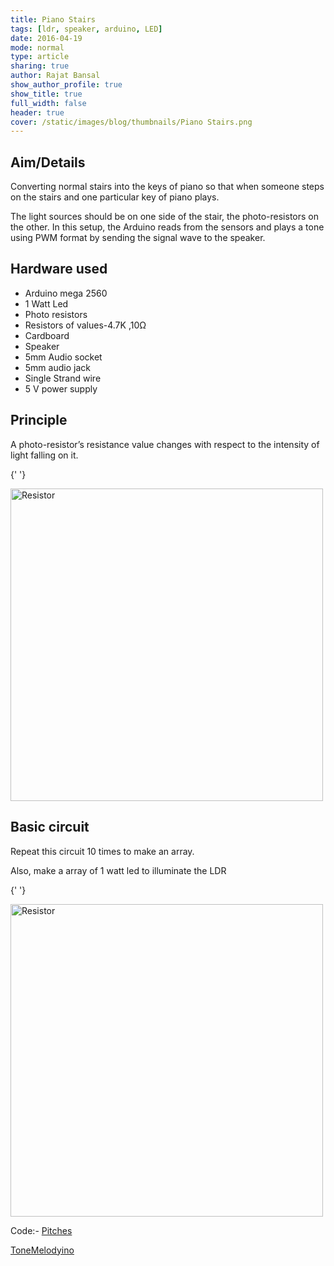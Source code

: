 ```yaml
---
title: Piano Stairs
tags: [ldr, speaker, arduino, LED]
date: 2016-04-19
mode: normal
type: article
sharing: true
author: Rajat Bansal
show_author_profile: true
show_title: true
full_width: false
header: true
cover: /static/images/blog/thumbnails/Piano Stairs.png
---
```


## Aim/Details

Converting normal stairs into the keys of piano so that when someone steps on the stairs and one particular key of piano plays.

The light sources should be on one side of the stair, the photo-resistors on the other. In this setup, the Arduino reads from the sensors and plays a tone using PWM format by sending the signal wave to the speaker.

## Hardware used

- Arduino mega 2560
- 1 Watt Led
- Photo resistors
- Resistors of values-4.7K ,10Ω
- Cardboard
- Speaker
- 5mm Audio socket
- 5mm audio jack
- Single Strand wire
- 5 V power supply

## Principle

A photo-resistor’s resistance value changes with respect to the intensity of light falling on it.

{' '}

<Image src="/static/images/blog/Piano-Stairs/circuit.png" alt="Resistor" width="500" height="500" />

## Basic circuit

Repeat this circuit 10 times to make an array.

Also, make a array of 1 watt led to illuminate the LDR

{' '}

<Image
  src="/static/images/blog/thumbnails/Piano Stairs.png"
  alt="Resistor"
  width="500"
  height="500"
/>

Code:- [Pitches](https://technopediabphc.files.wordpress.com/2016/04/pitches.docx)

[ToneMelodyino](https://technopediabphc.files.wordpress.com/2016/04/tonemelodyino.docx)
